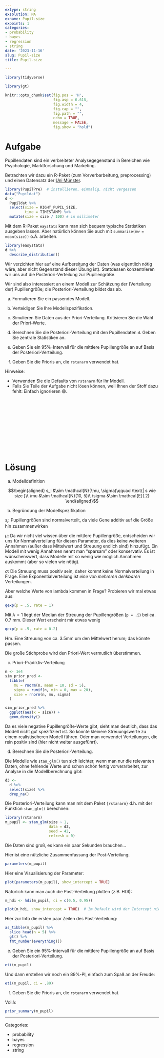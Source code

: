 ```yaml
---
extype: string
exsolution: NA
exname: Pupil-size
expoints: 1
categories:
- probability
- bayes
- regression
- string
date: '2023-11-16'
slug: Pupil-size
title: Pupil-size

---
```





```r
library(tidyverse)

library(gt)
```


```r
knitr::opts_chunk$set(fig.pos = 'H',
                      fig.asp = 0.618,
                      fig.width = 4,
                      fig.cap = "", 
                      fig.path = "",
                      echo = TRUE,
                      message = FALSE,
                      fig.show = "hold")
```






# Aufgabe

Pupillendaten sind ein verbreiteter Analysegegenstand in Bereichen wie Psychologie, Marktforschung und Marketing.

Betrachten wir dazu ein R-Paket (zum Vorverbarbeitung, preprocessing) 
und einen Datensatz der [Uni Münster](http://cran.uni-muenster.de/web/packages/PupilPre/vignettes/PupilPre_Basic_Preprocessing.html).



```r
library(PupilPre)  # installieren, einmalig, nicht vergessen
data("Pupildat")
d <-
  Pupildat %>% 
  select(size = RIGHT_PUPIL_SIZE,
         time = TIMESTAMP) %>% 
  mutate(size = size / 100) # in millimeter
```

Mit dem R-Paket `eaystats` kann man sich bequem typische Statistiken ausgeben lassen. Aber natürlich können Sie auch mit `summarise(mw = mean(size))` o.Ä. arbeiten.

```r
library(easystats)
d %>% 
  describe_distribution()
```


Wir verzichten hier auf eine Aufbereitung der Daten (was eigentlich nötig wäre, aber nicht Gegenstand dieser Übung ist). 
Stattdessen konzentrieren wir uns auf die Posteriori-Verteilung zur Pupillengröße.

Wir sind also interessiert an einem Modell zur Schätzung der (Verteilung der) Pupillengröße; 
die Posteriori-Verteilung bildet das ab.


a) Formulieren Sie ein passendes Modell.

b) Verteidigen Sie Ihre Modellspezifikation.

c) Simulieren Sie Daten aus der Priori-Verteilung. 
Kritisieren Sie die Wahl der Priori-Werte.

d) Berechnen Sie die Posteriori-Verteilung mit den Pupillendaten `d`. 
Geben Sie zentrale Statistiken an.

e) Geben Sie ein 95%-Intervall für die mittlere Pupillengröße an auf Basis der Posteriori-Verteilung.

f) Geben Sie die Prioris an, die `rstanarm` verwendet hat.

Hinweise:

- Verwenden Sie die Defaults von `rstanarm` für Ihr Modell.
- Falls Sie Teile der Aufgabe nicht lösen können, weil Ihnen der Stoff dazu fehlt: Einfach ignorieren 😄.





</br>
</br>
</br>
</br>
</br>
</br>
</br>
</br>
</br>
</br>

# Lösung

a) Modelldefinition

$$\begin{aligned}
s_i &\sim \mathcal{N}(\mu, \sigma)\qquad \text{| s wie size }\\
\mu &\sim \mathcal{N}(10, 5)\\
\sigma &\sim \mathcal{E}(.2)
\end{aligned}$$

b) Begründung der Modellspezifikation

$s_i$: Pupillengrößen sind normalverteilt, da viele Gene additiv auf die Größe hin zusammenwirken

$\mu$: Da wir nicht viel wissen über die mittlere Pupillengröße, 
entscheiden wir uns für Normalverteilung für diesen Parameter, 
da dies keine weiteren Annahmen (außer dass Mittelwert und Streuung endlich sind) hinzufügt. 
Ein Modell mit wenig Annahmen nennt man "sparsam" oder konservativ. 
Es ist wünschenswert, dass Modelle mit so wenig wie möglich Annahmen auskommt (aber so vielen wie nötig).

$\sigma$: Die Streuung muss positiv sein, 
daher kommt keine Normalverteilung in Frage.
Eine Exponentialverteilung ist *eine von mehreren denkbaren* Verteilungen.

Aber welche Werte von lambda kommen in Frage? Probieren wir mal etwas aus:

```r
qexp(p = .5, rate = 1)
```

Mit $\lambda = 1$ liegt der Median der Streuung der Pupillengrößen (`p = .5`) bei ca. 0.7 mm. 
Dieser Wert erscheint mir etwas wenig


```r
qexp(p = .5, rate = 0.2)
```

Hm. Eine Streuung von ca. 3.5mm um den Mittelwert herum; das könnte passen.




Die große Stichprobe wird den Priori-Wert vermutlich überstimmen.


c) Priori-Prädiktiv-Verteilung


```r
n <- 1e4
sim_prior_pred <-
  tibble(
    mu = rnorm(n, mean = 10, sd = 5),
    sigma = runif(n, min = 0, max = 20),
    size = rnorm(n, mu, sigma)
  )

sim_prior_pred %>% 
  ggplot(aes(x = size)) +
  geom_density()
```

Da es viele negative Pupillengröße-Werte gibt, 
sieht man deutlich, dass das Modell nicht gut spezifiziert ist. 
So könnte kleinere Streuungswerte zu einem realistischeren Modell führen. 
Oder man verwendet Verteilungen, die rein positiv sind (hier nicht weiter ausgeführt).


d) Berechnen Sie die Posteriori-Verteilung.

Die Modelle wie `stan_glm()` tun sich leichter, 
wenn man nur die relevanten Daten, ohne fehlende Werte und schon schön fertig vorverarbeitet, 
zur Analyse in die Modellberechnung gibt:

```r
d3 <-
  d %>% 
  select(size) %>% 
  drop_na()
```

Die Posteriori-Verteilung kann man mit dem Paket `{rstanarm}` d.h. mit der Funktion `stan_glm()` berechnen:

```r
library(rstanarm)
m_pupil <- stan_glm(size ~ 1,
                    data = d3,
                    seed = 42,
                    refresh = 0)
```

Die Daten sind groß, es kann ein paar Sekunden brauchen...


Hier ist eine nützliche Zusammenfassung der Post-Verteilung.

```r
parameters(m_pupil)
```


Hier eine Visualisierung der Parameter:

```r
plot(parameters(m_pupil), show_intercept = TRUE)
```


Natürlich kann man auch die Post-Verteilung plotten (z.B: HDI):

```r
m_hdi <- hdi(m_pupil, ci = c(0.5, 0.95))

plot(m_hdi, show_intercept = TRUE)  # Im Default wird der Intercept nicht gezeigt
```




Hier zur Info die ersten paar Zeilen des Post-Verteilung:

```r
as_tibble(m_pupil) %>% 
  slice_head(n = 5) %>% 
  gt() %>% 
  fmt_number(everything())
```







e) Geben Sie ein 95%-Intervall für die mittlere Pupillengröße an auf Basis der Posteriori-Verteilung.

```r
eti(m_pupil)
```


Und dann erstellen wir noch ein 89%-PI, einfach zum Spaß an der Freude:

```r
eti(m_pupil, ci = .89)
```


f) Geben Sie die Prioris an, die `rstanarm` verwendet hat.

Voilà:

```r
prior_summary(m_pupil)
```





---

Categories: 

- probability
- bayes
- regression
- string


